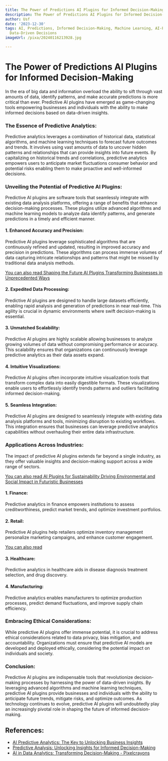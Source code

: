 ```yaml
---
title: The Power of Predictions AI Plugins for Informed Decision-Making
description: The Power of Predictions AI Plugins for Informed Decision-Making
author: Usf
date: '2023-12-30'
tags: AI, Predictions, Informed Decision-Making, Machine Learning, AI-Powered Insights,
  Data-Driven Decisions
imageUrl: /pixa/20240116213928.jpg

---
```

# The Power of Predictions AI  Plugins for Informed  Decision-Making

In the era of big data and information overload the ability  to sift through vast amounts of data, identify patterns, and make accurate predictions is more critical than ever. Predictive AI plugins  have emerged as  game-changing tools empowering businesses and individuals with the ability to make informed decisions based on data-driven insights.

### The Essence  of Predictive Analytics:

Predictive analytics  leverages a combination of historical data, statistical algorithms, and machine learning techniques  to forecast future outcomes and trends. It involves  using vast amounts of data to uncover hidden patterns and relationships that can provide insights into future  events. By capitalizing on historical trends and correlations, predictive analytics empowers users to anticipate market fluctuations consumer behavior and  potential risks enabling them to make proactive and well-informed decisions.

### Unveiling the Potential of Predictive  AI Plugins:

Predictive AI plugins are software  tools that  seamlessly integrate with existing data analysis platforms, offering a  range of benefits that enhance decision-making processes. These plugins utilize advanced algorithms and machine learning models to analyze data identify patterns, and  generate  predictions in a timely and efficient  manner.

#### 1. Enhanced Accuracy and Precision:

Predictive  AI plugins leverage sophisticated algorithms that are continuously refined and updated, resulting in improved accuracy  and  precision  in predictions. These  algorithms can process immense volumes of data capturing intricate relationships and patterns  that might be missed by  traditional  data analysis  methods.

[You can also  read Shaping the Future AI Plugins Transforming Businesses in Unprecedented Ways](Shaping%20the%20Future%20AI%20Plugins%20Transforming%20Businesses%20in%20Unprecedented%20Ways)


#### 2. Expedited Data Processing:

Predictive AI plugins are designed to handle large datasets  efficiently, enabling rapid analysis and generation of predictions in near real-time. This agility is crucial in dynamic environments where swift decision-making is essential.

#### 3. Unmatched Scalability:

Predictive  AI plugins are highly scalable  allowing businesses to analyze growing volumes of data without compromising performance or accuracy. This scalability ensures that organizations can  continuously leverage predictive analytics as their  data assets expand.

#### 4. Intuitive Visualizations:

Predictive AI plugins often incorporate intuitive visualization tools that transform complex data into easily digestible formats. These visualizations enable  users to effortlessly identify trends patterns and outliers facilitating informed decision-making.

#### 5. Seamless  Integration:

Predictive AI plugins are designed to seamlessly integrate with existing data analysis platforms and tools, minimizing disruption to existing workflows. This  integration ensures that businesses can leverage predictive analytics capabilities without overhauling their entire data infrastructure.

### Applications Across Industries:

The  impact of predictive AI plugins extends far beyond a single industry, as  they offer valuable insights and decision-making support across a wide range of sectors.

[You can also read AI Plugins for Sustainability Driving Environmental and Social Impact in Futuristic Businesses](AI%20Plugins%20for%20Sustainability%20Driving%20Environmental%20and%20Social%20Impact%20in%20Futuristic%20Businesses)


####  1. Finance:

Predictive analytics in finance empowers institutions to assess creditworthiness,  predict market trends, and  optimize investment portfolios.

#### 2. Retail:

Predictive AI plugins help retailers optimize inventory management  personalize marketing campaigns, and enhance customer engagement.

[You can also read ]()


#### 3. Healthcare:

Predictive analytics  in healthcare aids in disease diagnosis treatment selection, and drug discovery.

#### 4. Manufacturing:

Predictive analytics enables manufacturers to optimize production processes,  predict demand fluctuations, and improve supply chain efficiency.

### Embracing Ethical Considerations:

While predictive AI plugins  offer immense potential,  it is  crucial to address ethical considerations related to data privacy,  bias  mitigation, and accountability. Organizations must ensure that predictive AI  models are developed and  deployed ethically, considering the potential impact on  individuals  and society.

### Conclusion:

Predictive AI plugins are indispensable  tools that revolutionize decision-making processes by harnessing the power of data-driven insights. By  leveraging  advanced  algorithms and machine learning techniques, predictive AI plugins provide businesses and individuals with the ability  to anticipate future trends, mitigate risks, and optimize outcomes. As  technology continues to evolve, predictive AI plugins will undoubtedly play an increasingly pivotal role in shaping  the future of informed decision-making.

## References:
- [AI Predictive Analytics: The Key to Unlocking Business Insights](https://mailchimp.com/resources/ai-predictive-analytics/)
- [Predictive Analysis: Unlocking Insights for Informed Decision-Making](https://www.linkedin.com/pulse/predictive-analysis-unlocking-insights-informed-decision-making)
- [AI in Data Analytics: Transforming Decision-Making - Pixelcrayons](https://www.pixelcrayons.com/blog/digital-transformation/ai-in-data-analytics-transforming-decision-making/)
